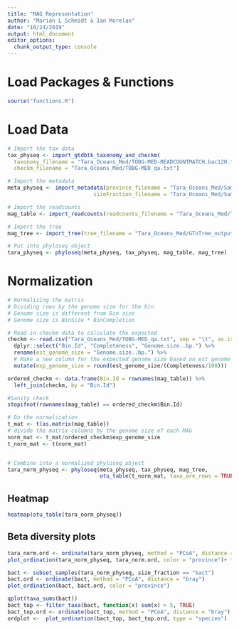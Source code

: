 ```yaml
---
title: "MAG Representation"
author: "Marian L Schmidt & Ian Morelan"
date: "10/24/2019"
output: html_document
editor_options: 
  chunk_output_type: console
---
```


# Load Packages & Functions
```r
source("functions.R")

```



# Load Data

```r
# Import the tax data
tax_physeq <- import_gtdbtk_taxonomy_and_checkm(
  taxonomy_filename = "Tara_Oceans_Med/TOBG-MED-READCOUNTMATCH.bac120.tsv",
  checkm_filename = "Tara_Oceans_Med/TOBG-MED_qa.txt")

# Import the metadata
meta_physeq <- import_metadata(province_filename = "Tara_Oceans_Med/Sample-Province.tsv", 
                           sizeFraction_filename = "Tara_Oceans_Med/Sample-SizeFraction.tsv")

# Import the readcounts
mag_table <- import_readcounts(readcounts_filename = "Tara_Oceans_Med/TOBG-MED-TOTAL.readcounts")

# Import the tree
mag_tree <- import_tree(tree_filename = "Tara_Oceans_Med/GToTree_output.newick")

# Put into phyloseq object 
tara_physeq <- phyloseq(meta_physeq, tax_physeq, mag_table, mag_tree)
```

# Normalization
```r
# Normalizing the matrix 
# Dividing rows by the genome size for the bin
# Genome size is different from Bin size
# Genome size is BinSize * BinCompletion

# Read in checkm data to calculate the expected 
checkm <- read.csv("Tara_Oceans_Med/TOBG-MED_qa.txt", sep = "\t", as.is = TRUE) %>%
  dplyr::select("Bin.Id", "Completeness", "Genome.size..bp.") %>%
  rename(est_genome_size = "Genome.size..bp.") %>%
  # Make a new column for the expected genome size based on est_genome_size * completeness
  mutate(exp_genome_size = round(est_genome_size/(Completeness/100)))

ordered_checkm <- data.frame(Bin.Id = rownames(mag_table)) %>%
  left_join(checkm, by = "Bin.Id")

#Sanity check 
stopifnot(rownames(mag_table) == ordered_checkm$Bin.Id)

# Do the normalization
t_mat <- t(as.matrix(mag_table))
# divide the matrix columns by the genome size of each MAG
norm_mat <- t_mat/ordered_checkm$exp_genome_size
t_norm_mat <- t(norm_mat)


# Combine into a normalized phyloseq object
tara_norm_physeq <- phyloseq(meta_physeq, tax_physeq, mag_tree, 
                             otu_table(t_norm_mat, taxa_are_rows = TRUE))
```



## Heatmap

```r
heatmap(otu_table(tara_norm_physeq))
```

## Beta diversity plots

```r
tara_norm.ord <- ordinate(tara_norm_physeq, method = "PCoA", distance = "bray")
plot_ordination(tara_norm_physeq, tara_norm.ord, color = "province")+ facet_wrap(~size_fraction)

bact <- subset_samples(tara_norm_physeq, size_fraction == "bact")
bact.ord <- ordinate(bact, method = "PCoA", distance = "bray")
plot_ordination(bact, bact.ord, color = "province")

qplot(taxa_sums(bact))
bact_top <- filter_taxa(bact, function(x) sum(x) > 5, TRUE)
bact_top.ord <- ordinate(bact_top, method = "PCoA", distance = "bray")
ordplot <-  plot_ordination(bact_top, bact_top.ord, type = "species")


```

